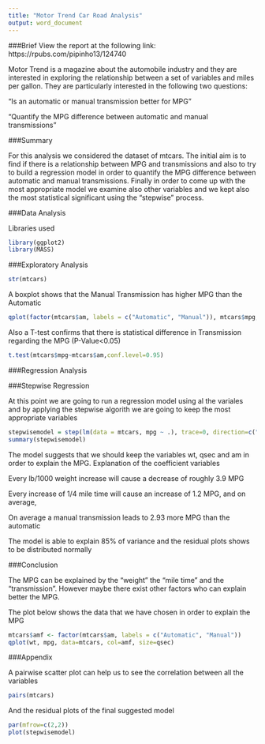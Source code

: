 ```yaml
---
title: "Motor Trend Car Road Analysis"
output: word_document
---
```

###Brief
View the report at the following link: https://rpubs.com/pipinho13/124740

Motor Trend is a magazine about the automobile industry and they are interested in exploring the relationship between a set of variables and miles per gallon. 
They are particularly interested in the following two questions:

“Is an automatic or manual transmission better for MPG” 

"Quantify the MPG difference between automatic and manual transmissions"

###Summary

For this analysis we considered the dataset of mtcars. The initial aim is to find if there is a relationship between MPG and transmissions and also 
to try to build a regression model in order to quantify the MPG difference between automatic and manual transmissions. Finally in order to come up with
the most appropriate model we examine also other variables and we kept also the most statistical significant using the "stepwise" process.


###Data Analysis


Libraries used

```r
library(ggplot2)
library(MASS)
```

###Exploratory Analysis


```r
str(mtcars)
```

A boxplot shows that the Manual Transmission has higher MPG than the Automatic
```r
qplot(factor(mtcars$am, labels = c("Automatic", "Manual")), mtcars$mpg, data=mtcars, geom="boxplot", xlab='Transmission', ylab='Miles per Gallon', main='Miles/Gallon per Transmission')
```

Also a T-test confirms that there is statistical difference in Transmission regarding the MPG (P-Value<0.05)

```r
t.test(mtcars$mpg~mtcars$am,conf.level=0.95)
```

###Regression Analysis



###Stepwise Regression

At this point we are going to run a regression model using al the variales and by applying the stepwise algorith we are going to keep the 
most appropriate variables

```r
stepwisemodel = step(lm(data = mtcars, mpg ~ .), trace=0, direction=c("both"))
summary(stepwisemodel)
```
The model suggests that we should keep the variables wt, qsec and am in order to explain the MPG. 
Explanation of the coefficient variables

Every lb/1000 weight increase will cause a decrease of roughly 3.9 MPG

Every increase of 1/4 mile time will cause an increase of 1.2 MPG, and on average, 

On average a manual transmission leads to 2.93 more MPG than the automatic

The model is able to explain 85% of variance and the residual plots shows to be distributed normally 


###Conclusion

The MPG can be explained by the "weight" the "mile time" and the "transmission". However maybe there exist other factors who can explain better the MPG.


The plot below shows the data that we have chosen in order to explain the MPG

```r
mtcars$amf <- factor(mtcars$am, labels = c("Automatic", "Manual"))
qplot(wt, mpg, data=mtcars, col=amf, size=qsec)
```

###Appendix

A pairwise scatter plot can help us to see the correlation between all the variables 

```r
pairs(mtcars)
```

And the residual plots of the final suggested model
```r
par(mfrow=c(2,2))
plot(stepwisemodel)
```
